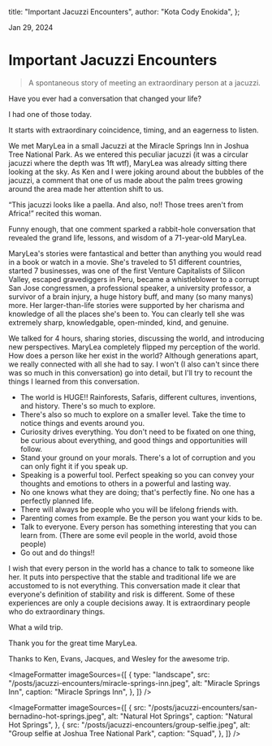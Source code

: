 
  title: "Important Jacuzzi Encounters",
  author: "Kota Cody Enokida",
};

Jan 29, 2024

# Important Jacuzzi Encounters

<BlockQuote>
  A spontaneous story of meeting an extraordinary person at a jacuzzi.
</BlockQuote>

<HeroImage
  src="/posts/jacuzzi-encounters/joshua-tree.jpeg"
  alt="Joshua Tree"
  caption="Joshua Tree National Park"
/>

Have you ever had a conversation that changed your life?

I had one of those today.

It starts with extraordinary coincidence, timing, and an eagerness to listen.

We met MaryLea in a small Jacuzzi at the Miracle Springs Inn in Joshua Tree National Park. As we entered this peculiar jacuzzi (it was a circular jacuzzi where the depth was 1ft wtf), MaryLea was already sitting there looking at the sky. As Ken and I were joking around about the bubbles of the jacuzzi, a comment that one of us made about the palm trees growing around the area made her attention shift to us.

“This jacuzzi looks like a paella. And also, no!! Those trees aren't from Africa!” recited this woman.

Funny enough, that one comment sparked a rabbit-hole conversation that revealed the grand life, lessons, and wisdom of a 71-year-old MaryLea.

MaryLea's stories were fantastical and better than anything you would read in a book or watch in a movie. She's traveled to 51 different countries, started 7 businesses, was one of the first Venture Capitalists of Silicon Valley, escaped gravediggers in Peru, became a whistleblower to a corrupt San Jose congressmen, a professional speaker, a university professor, a survivor of a brain injury, a huge history buff, and many (so many manys) more. Her larger-than-life stories were supported by her charisma and knowledge of all the places she's been to. You can clearly tell she was extremely sharp, knowledgable, open-minded, kind, and genuine.

We talked for 4 hours, sharing stories, discussing the world, and introducing new perspectives. MaryLea completely flipped my perception of the world. How does a person like her exist in the world? Although generations apart, we really connected with all she had to say. I won't (I also can't since there was so much in this conversation) go into detail, but I'll try to recount the things I learned from this conversation.

- The world is HUGE!! Rainforests, Safaris, different cultures, inventions, and history. There's so much to explore.
- There's also so much to explore on a smaller level. Take the time to notice things and events around you.
- Curiosity drives everything. You don't need to be fixated on one thing, be curious about everything, and good things and opportunities will follow.
- Stand your ground on your morals. There's a lot of corruption and you can only fight it if you speak up.
- Speaking is a powerful tool. Perfect speaking so you can convey your thoughts and emotions to others in a powerful and lasting way.
- No one knows what they are doing; that's perfectly fine. No one has a perfectly planned life.
- There will always be people who you will be lifelong friends with.
- Parenting comes from example. Be the person you want your kids to be.
- Talk to everyone. Every person has something interesting that you can learn from. (There are some evil people in the world, avoid those people)
- Go out and do things!!

I wish that every person in the world has a chance to talk to someone like her. It puts into perspective that the stable and traditional life we are accustomed to is not everything. This conversation made it clear that everyone's definition of stability and risk is different. Some of these experiences are only a couple decisions away. It is extraordinary people who do extraordinary things.

What a wild trip.

Thank you for the great time MaryLea.

Thanks to Ken, Evans, Jacques, and Wesley for the awesome trip.

<ImageFormatter
  imageSources={[
    {
      type: "landscape",
      src: "/posts/jacuzzi-encounters/miracle-springs-inn.jpeg",
      alt: "Miracle Springs Inn",
      caption: "Miracle Springs Inn",
    },
  ]}
/>

<ImageFormatter
  imageSources={[
    {
      src: "/posts/jacuzzi-encounters/san-bernadino-hot-springs.jpeg",
      alt: "Natural Hot Springs",
      caption: "Natural Hot Springs",
    },
    {
      src: "/posts/jacuzzi-encounters/group-selfie.jpeg",
      alt: "Group selfie at Joshua Tree National Park",
      caption: "Squad",
    },
  ]}
/>
